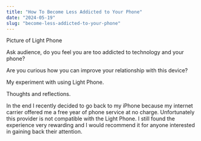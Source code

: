 ```yaml
---
title: "How To Become Less Addicted to Your Phone"
date: "2024-05-19"
slug: "become-less-addicted-to-your-phone"
---
```


Picture of Light Phone

Ask audience, do you feel you are too addicted to technology and your phone?

Are you curious how you can improve your relationship with this device?

My experiment with using Light Phone.

Thoughts and reflections.

In the end I recently decided to go back to my iPhone because my internet carrier offered me a free year of phone service at no charge.
Unfortunately this provider is not compatible with the Light Phone.
I still found the experience very rewarding and I would recommend it for anyone interested in gaining back their attention.

